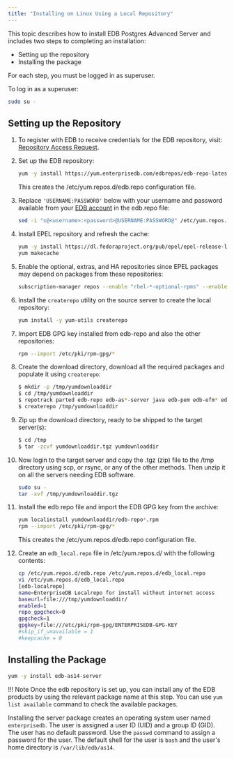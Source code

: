 ```yaml
---
title: "Installing on Linux Using a Local Repository"
---
```


This topic describes how to install EDB Postgres Advanced Server and includes two steps to completing an installation:

- Setting up the repository
- Installing the package

For each step, you must be logged in as superuser.

To log in as a superuser:

```sh
sudo su -
```

## Setting up the Repository

1. To register with EDB to receive credentials for the EDB repository, visit: [Repository Access Request](https://www.enterprisedb.com/repository-access-request).

1. Set up the EDB repository:

   ```sh
   yum -y install https://yum.enterprisedb.com/edbrepos/edb-repo-latest.noarch.rpm
   ```

   This creates the /etc/yum.repos.d/edb.repo configuration file.

1. Replace `'USERNAME:PASSWORD'` below with your username and password available from your
   [EDB account](https://www.enterprisedb.com/user) in the edb.repo file:

   ```sh
   sed -i "s@<username>:<password>@USERNAME:PASSWORD@" /etc/yum.repos.d/edb.repo
   ```

1. Install EPEL repository and refresh the cache:

   ```sh
   yum -y install https://dl.fedoraproject.org/pub/epel/epel-release-latest-7.noarch.rpm
   yum makecache
   ```

1. Enable the optional, extras, and HA repositories since EPEL packages may depend on packages from these repositories:

   ```sh
   subscription-manager repos --enable "rhel-*-optional-rpms" --enable "rhel-*-extras-rpms"  --enable "rhel-ha-for-rhel-*-server-rpms"
   ```

1. Install the `createrepo` utility on the source server to create the local repository:

   ```sh
   yum install -y yum-utils createrepo
   ```

1. Import EDB GPG key installed from edb-repo and also the other repositories:

   ```sh
   rpm --import /etc/pki/rpm-gpg/*
   ```

1. Create the download directory, download all the required packages and populate it using `createrepo`:

   ```sh
   $ mkdir -p /tmp/yumdownloaddir
   $ cd /tmp/yumdownloaddir
   $ repotrack parted edb-repo edb-as*-server java edb-pem edb-efm* edb-migrationtoolkit ppas-xdb edb-as*-pgagent.x86_64 edb-bart
   $ createrepo /tmp/yumdownloaddir
   ```

1. Zip up the download directory, ready to be shipped to the target server(s):

   ```sh
   $ cd /tmp
   $ tar -zcvf yumdownloaddir.tgz yumdownloaddir
   ```

1. Now login to the target server and copy the .tgz (zip) file to the /tmp directory using scp, or rsync, or any of the other methods. Then unzip it on all the servers needing EDB software.

   ```sh
   sudo su -
   tar -xvf /tmp/yumdownloaddir.tgz
   ```

1. Install the edb repo file and import the EDB GPG key from the archive:

   ```sh
   yum localinstall yumdownloaddir/edb-repo*.rpm
   rpm --import /etc/pki/rpm-gpg/*
   ```

   This creates the /etc/yum.repos.d/edb.repo configuration file.

1. Create an `edb_local.repo` file in /etc/yum.repos.d/ with the following contents:
   ```sh
   cp /etc/yum.repos.d/edb.repo /etc/yum.repos.d/edb_local.repo
   vi /etc/yum.repos.d/edb_local.repo
   [edb-localrepo]
   name=EnterpriseDB Localrepo for install without internet access
   baseurl=file:///tmp/yumdownloaddir/
   enabled=1
   repo_gpgcheck=0
   gpgcheck=1
   gpgkey=file:///etc/pki/rpm-gpg/ENTERPRISEDB-GPG-KEY
   #skip_if_unavailable = 1
   #keepcache = 0
   ```

## Installing the Package

```sh
yum -y install edb-as14-server
```

!!! Note
Once the edb repository is set up, you can install any of the EDB products by using the relevant package name at this step. You can use `yum list available` command to check the available packages.

Installing the server package creates an operating system user named `enterprisedb`. The user is assigned a user ID (UID) and a group ID (GID). The user has no default password. Use the `passwd` command to assign a password for the user. The default shell for the user is `bash` and the user's home directory is `/var/lib/edb/as14`.
